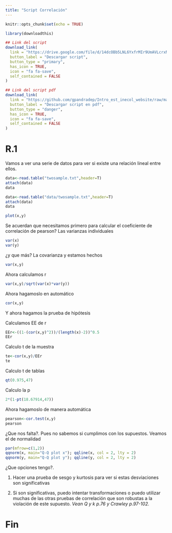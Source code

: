 ```yaml
---
title: "Script Correlación"
---
```


```r
knitr::opts_chunk$set(echo = TRUE)
```


```r
library(downloadthis)

## Link del script
download_link(
  link = "https://drive.google.com/file/d/14dcOBb5LNL6YxfrMIr9UmAVLcrxN87zr/view",
  button_label = "Descargar script",
  button_type = "primary",
  has_icon = TRUE,
  icon = "fa fa-save",
  self_contained = FALSE
)

```

```r
## Link del script pdf
download_link(
  link = "https://github.com/gpandradep/Intro_est_inecol_website/raw/main/scripts/Correl.pdf",
  button_label = "Descargar script en pdf",
  button_type = "danger",
  has_icon = TRUE,
  icon = "fa fa-save",
  self_contained = FALSE
)
```

# R.1 

Vamos a ver una serie de datos para ver si existe una relación lineal entre ellos.

```r
data<-read.table("twosample.txt",header=T)
attach(data)
data
```

```r
data<-read.table("data/twosample.txt",header=T)
attach(data)
data
```

```r
plot(x,y)
```

Se acuerdan que necesitamos primero para calcular el coeficiente de correlación de pearson?
Las varianzas individuales

```r
var(x)
var(y)
```

¿y que más?
La covarianza y estamos hechos

```r
var(x,y)
```

Ahora calculamos r

```r
var(x,y)/sqrt(var(x)*var(y))
```

Ahora hagamoslo en automático

```r
cor(x,y)
```

Y ahora hagamos la prueba de hipótesis

Calculamos EE de r

```r
EEr<-((1-(cor(x,y)^2))/(length(x)-2))^0.5
EEr
```

Calculo t de la muestra

```r
te<-cor(x,y)/EEr
te
```

Calculo t de tablas

```r
qt(0.975,47)
```

Calculo la p

```r
2*(1-pt(18.67914,47))
```

Ahora hagamoslo de manera automática

```r
pearson<-cor.test(x,y)
pearson
```

¿Que nos falta?. Pues no sabemos si cumplimos con los supuestos. Veamos el de normalidad

```r
par(mfrow=c(1,2))
qqnorm(x, main="Q-Q plot x"); qqline(x, col = 2, lty = 2)
qqnorm(y, main="Q-Q plot y"); qqline(y, col = 2, lty = 2)
```
¿Que opciones tengo?.

 1. Hacer una prueba de sesgo y kurtosis para ver si estas desviaciones son significativas

 2. Si son significativas, puedo intentar transformaciones o puedo utilizar muchas de las otras pruebas de correlación que son  robustas a la violación de este supuesto.
_Vean Q y k p.76 y Crawley p.97-102._

# Fin


